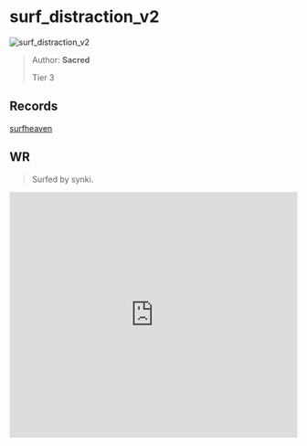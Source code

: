 
# surf_distraction_v2

![surf_distraction_v2](https://raw.githubusercontent.com/Sayt123/SurfMapPics/Maps-and-bonuses/csgo/surf_distraction_v2.jpg)

> Author: **Sacred**
>
> Tier 3

## Records

[surfheaven](https://surfheaven.eu/map/surf_distraction_v2)

## WR

> Surfed by synki.

<iframe
width="100%"
height="430"
src="https://www.youtube.com/embed/MACBB6Bbp-0"
frameborder="0"
allow="accelerometer; autoplay; clipboard-write; encrypted-media; gyroscope; picture-in-picture"
allowFullScreen
/>

```md

[Surf Timer] - им ٠ waarschijnlijk finished in 01:16:42 (WR -00:00:99). Improving by 00:01:05
[Surf Timer] - им ٠ waarschijnlijk beat the map record! Rank: 1/557


```
                